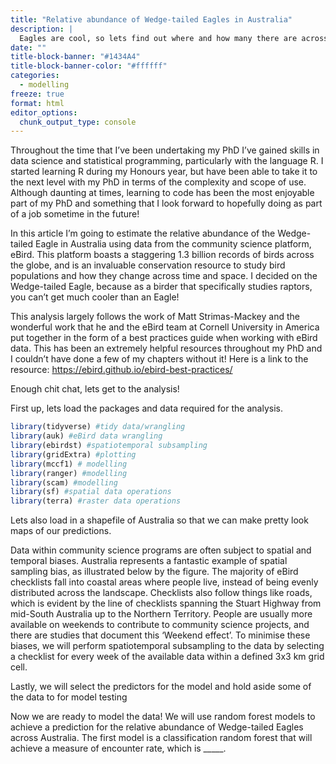 ```yaml
---
title: "Relative abundance of Wedge-tailed Eagles in Australia"
description: |
  Eagles are cool, so lets find out where and how many there are across Australia!
date: ""
title-block-banner: "#1434A4"
title-block-banner-color: "#ffffff"
categories: 
  - modelling
freeze: true
format: html
editor_options:
  chunk_output_type: console
---
```


Throughout the time that I've been undertaking my PhD I've gained skills in data science and statistical programming, particularly with the language R. I started learning R during my Honours year, but have been able to take it to the next level with my PhD in terms of the complexity and scope of use. Although daunting at times, learning to code has been the most enjoyable part of my PhD and something that I look forward to hopefully doing as part of a job sometime in the future!

In this article I'm going to estimate the relative abundance of the Wedge-tailed Eagle in Australia using data from the community science platform, eBird. This platform boasts a staggering 1.3 billion records of birds across the globe, and is an invaluable conservation resource to study bird populations and how they change across time and space. I decided on the Wedge-tailed Eagle, because as a birder that specifically studies raptors, you can't get much cooler than an Eagle!

This analysis largely follows the work of Matt Strimas-Mackey and the wonderful work that he and the eBird team at Cornell University in America put together in the form of a best practices guide when working with eBird data. This has been an extremely helpful resources throughout my PhD and I couldn't have done a few of my chapters without it! Here is a link to the resource: <https://ebird.github.io/ebird-best-practices/>

Enough chit chat, lets get to the analysis!

First up, lets load the packages and data required for the analysis.

```r
library(tidyverse) #tidy data/wrangling
library(auk) #eBird data wrangling
library(ebirdst) #spatiotemporal subsampling
library(gridExtra) #plotting
library(mccf1) # modelling
library(ranger) #modelling
library(scam) #modelling
library(sf) #spatial data operations
library(terra) #raster data operations
```

Lets also load in a shapefile of Australia so that we can make pretty look maps of our predictions.

Data within community science programs are often subject to spatial and temporal biases. Australia represents a fantastic example of spatial sampling bias, as illustrated below by the figure. The majority of eBird checklists fall into coastal areas where people live, instead of being evenly distributed across the landscape. Checklists also follow things like roads, which is evident by the line of checklists spanning the Stuart Highway from mid-South Australia up to the Northern Territory. People are usually more available on weekends to contribute to community science projects, and there are studies that document this 'Weekend effect'. To minimise these biases, we will perform spatiotemporal subsampling to the data by selecting a checklist for every week of the available data within a defined 3x3 km grid cell.

Lastly, we will select the predictors for the model and hold aside some of the data to for model testing

Now we are ready to model the data! We will use random forest models to achieve a prediction for the relative abundance of Wedge-tailed Eagles across Australia. The first model is a classification random forest that will achieve a measure of encounter rate, which is \_\_\_\_\_.
